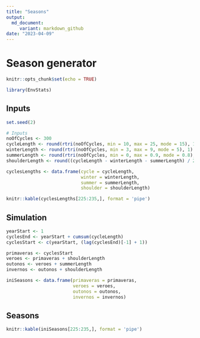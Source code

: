 ```yaml
---
title: "Seasons"
output:
  md_document:
     variant: markdown_github
date: "2023-04-09"
---
```


# Season generator

```r
knitr::opts_chunk$set(echo = TRUE)

library(EnvStats)
```

## Inputs

```r
set.seed(2)

# Inputs
noOfCycles <- 300
cycleLength <- round(rtri(noOfCycles, min = 10, max = 25, mode = 15), 1)
winterLength <- round(rtri(noOfCycles, min = 3, max = 9, mode = 5), 1)
summerLength <- round(rtri(noOfCycles, min = 0, max = 0.9, mode = 0.8), 1)
shoulderLength <- round((cycleLength - winterLength - summerLength) / 2, 1)

cyclesLengths <- data.frame(cycle = cycleLength,
                            winter = winterLength,
                            summer = summerLength,
                            shoulder = shoulderLength)

knitr::kable(cyclesLengths[225:235,], format = 'pipe')
```

## Simulation

```r
yearStart <- 1
cyclesEnd <- yearStart + cumsum(cycleLength)
cyclesStart <- c(yearStart, (lag(cyclesEnd)[-1] + 1))

primaveras <- cyclesStart
veroes <- primaveras + shoulderLength
outonos <- veroes + summerLength
invernos <- outonos + shoulderLength

iniSeasons <- data.frame(primaveras = primaveras,
                         veroes = veroes,
                         outonos = outonos,
                         invernos = invernos)
```

## Seasons

```r
knitr::kable(iniSeasons[225:235,], format = 'pipe')
```
